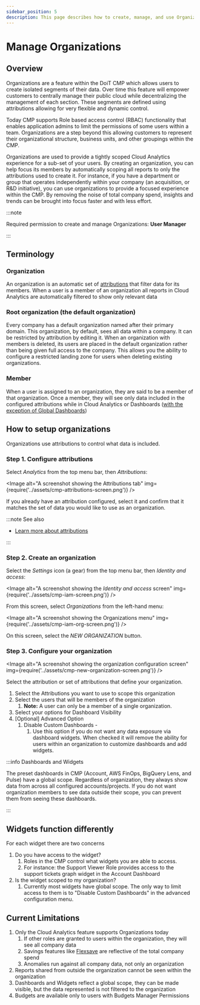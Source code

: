 ```yaml
---
sidebar_position: 5
description: This page describes how to create, manage, and use Organizations within the CMP to segment your data and provide greater focus to your users.
---
```


# Manage Organizations

## Overview

Organizations are a feature within the DoiT CMP which allows users to create isolated segments of their data. Over time this feature will empower customers to centrally manage their public cloud while decentralizing the management of each section. These segments are defined using attributions allowing for very flexible and dynamic control.

Today CMP supports Role based access control (RBAC) functionality that enables application admins to limit the permissions of some users within a team. Organizations are a step beyond this allowing customers to represent their organizational structure, business units, and other groupings within the CMP.

Organizations are used to provide a tightly scoped Cloud Analytics experience for a sub-set of your users. By creating an organization, you can help focus its members by automatically scoping all reports to only the attributions used to create it. For instance, if you have a department or group that operates independently within your company (an acquisition, or R\&D initiative), you can use organizations to provide a focused experience within the CMP. By removing the noise of total company spend, insights and trends can be brought into focus faster and with less effort.

:::note

Required permission to create and manage Organizations: **User Manager**

:::

## Terminology

### Organization

An organization is an automatic set of [attributions](../cloud-analytics/attributing-cloud-spend.mdx) that filter data for its members. When a user is a member of an organization all reports in Cloud Analytics are automatically filtered to show only relevant data

### Root organization (the default organization)

Every company has a default organization named after their primary domain. This organization, by default, sees all data within a company. It can be restricted by attribution by editing it. When an organization with members is deleted, its users are placed in the default organization rather than being given full access to the company. This allows you the ability to configure a restricted landing zone for users when deleting existing organizations.

### Member

When a user is assigned to an organization, they are said to be a member of that organization. Once a member, they will see only data included in the configured attributions while in Cloud Analytics or Dashboards ([with the exception of Global Dashboards](manage-organizations.mdx))

## How to setup organizations

Organizations use attributions to control what data is included.

### Step 1. Configure attributions

Select _Analytics_ from the top menu bar, then _Attributions_:


<Image
  alt="A screenshot showing the Attributions tab"
  img={require('../assets/cmp-attributions-screen.png')}
/>

If you already have an attribution configured, select it and confirm that it matches the set of data you would like to use as an organization.

:::note See also

- [Learn more about attributions](../cloud-analytics/attributing-cloud-spend.mdx)

:::

### Step 2. Create an organization

Select the _Settings_ icon (a gear) from the top menu bar, then _Identity and access_:

<Image
  alt="A screenshot showing the _Identity and access_ screen"
  img={require('../assets/cmp-iam-screen.png')}
/>

From this screen, select _Organizations_ from the left-hand menu:

<Image
  alt="A screenshot showing the Organizations menu"
  img={require('../assets/cmp-iam-org-screen.png')}
/>

On this screen, select the _NEW ORGANIZATION_ button.

### Step 3. Configure your organization

<Image
  alt="A screenshot showing the organization configuration screen"
  img={require('../assets/cmp-new-organization-screen.png')}
/>

Select the attribution or set of attributions that define your organization.

1. Select the Attributions you want to use to scope this organization
2. Select the users that will be members of the organization
   1. **Note:** A user can only be a member of a single organization.
3. Select your options for Dashboard Visibility
4. \[Optional] Advanced Option
   1. Disable Custom Dashboards -
      1. Use this option if you do not want any data exposure via dashboard widgets. When checked it will remove the ability for users within an organization to customize dashboards and add widgets.

:::info Dashboards and Widgets

The preset dashboards in CMP (Account, AWS FinOps, BigQuery Lens, and Pulse) have a global scope. Regardless of organization, they always show data from across all configured accounts/projects. If you do not want organization members to see data outside their scope, you can prevent them from seeing these dashboards.

:::

## Widgets function differently

For each widget there are two concerns

1. Do you have access to the widget?
   1. Roles in the CMP control what widgets you are able to access.
   2. For instance: the Support Viewer Role provides access to the support tickets graph widget in the Account Dashboard
2. Is the widget scoped to my organization?
   1. Currently most widgets have global scope. The only way to limit access to them is to "Disable Custom Dashboards" in the advanced configuration menu.

## Current Limitations

1. Only the Cloud Analytics feature supports Organizations today
   1. If other roles are granted to users within the organization, they will see all company data
   2. Savings features like [Flexsave](../flexsave/overview.mdx) are reflective of the total company spend
   3. Anomalies run against all company data, not only an organization
2. Reports shared from outside the organization cannot be seen within the organization
3. Dashboards and Widgets reflect a global scope, they can be made visible, but the data represented is not filtered to the organization
4. Budgets are available only to users with Budgets Manager Permissions
